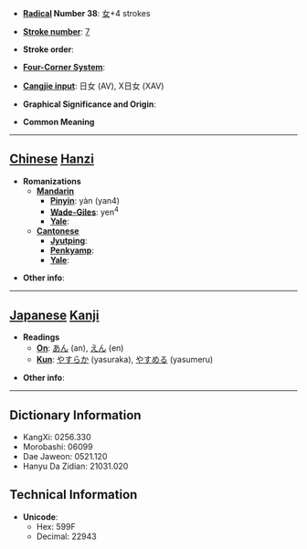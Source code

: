 * '''[[Wiktionary:Chinese radical index| Radical]] Number 38''': [[Wiktionary:Chinese radical index 女|女]]+4 strokes

* '''[[Wiktionary:Chinese total strokes index|Stroke number]]''': [[Wiktionary:Chinese total strokes index 7|7]]

* '''Stroke order''': 

* '''[[Wiktionary:Chinese four corner index|Four-Corner System]]''': 

* '''[[Wiktionary:Chinese Cangjie index|Cangjie input]]''': 日女 (AV), X日女 (XAV)

* '''Graphical Significance and Origin''': 

* '''Common Meaning'''

----

== [[Chinese]] [[Hanzi]] ==

* '''Romanizations'''
** '''[[Mandarin]]'''
*** '''[[Pinyin]]''': yàn (yan4)
*** '''[[Wade-Giles]]''': yen<sup>4</sup>
*** '''[[Yale]]''': 
** '''[[Cantonese]]'''
*** '''[[Jyutping]]''':
*** '''[[Penkyamp]]''': 
*** '''[[Yale]]''': 

* '''Other info''': 

----

== [[Japanese]] [[Kanji]] ==

* '''Readings'''
** '''[[On]]''': [[あん]] (an), [[えん]] (en)
** '''[[Kun]]''': [[やすらか]] (yasuraka), [[やすめる]] (yasumeru)

* '''Other info''':  

----

== Dictionary Information ==

* KangXi: 0256.330
* Morobashi: 06099
* Dae Jaweon: 0521.120
* Hanyu Da Zidian: 21031.020

== Technical Information ==

* '''Unicode''':
** Hex: 599F
** Decimal: 22943